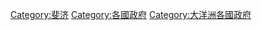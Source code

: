 {{Commons category|Government of Fiji}}

[[Category:斐济|Category:斐济]]
[[Category:各國政府|Category:各國政府]]
[[Category:大洋洲各國政府|Category:大洋洲各國政府]]